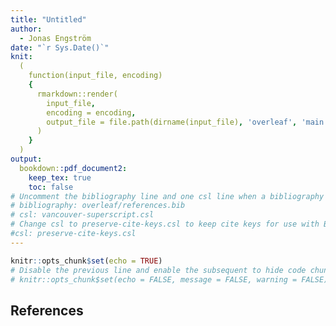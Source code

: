 ```yaml
---
title: "Untitled"
author:
  - Jonas Engström
date: "`r Sys.Date()`"
knit:
  (
    function(input_file, encoding)
    {
      rmarkdown::render(
        input_file,
        encoding = encoding,
        output_file = file.path(dirname(input_file), 'overleaf', 'main')
      )
    }
  )
output:
  bookdown::pdf_document2:
    keep_tex: true
    toc: false
# Uncomment the bibliography line and one csl line when a bibliography has been added to the Overleaf project.
# bibliography: overleaf/references.bib
# csl: vancouver-superscript.csl
# Change csl to preserve-cite-keys.csl to keep cite keys for use with Biblatex.
#csl: preserve-cite-keys.csl
---
```


```r
knitr::opts_chunk$set(echo = TRUE)
# Disable the previous line and enable the subsequent to hide code chunks.
# knitr::opts_chunk$set(echo = FALSE, message = FALSE, warning = FALSE)
```

## References
